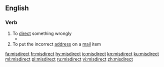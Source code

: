 ==English==

===Verb===
{{en-verb}}

# To [[direct]] something wrongly
#* {{quote-news
|date=21 August 2012
|first=Ed
|last=Pilkington
|title=Death penalty on trial: should Reggie Clemons live or die?
|newspaper=The Guardian
|url=http://www.guardian.co.uk/world/2012/aug/21/death-penalty-trial-reggie-clemons?newsfeed=true
|page=
|passage=In this account of events, the cards were stacked against Clemons from the beginning. His appeal lawyers have argued that he was physically beaten into making a confession, the jury was wrongfully selected and '''misdirected''', and his conviction largely achieved on individual testimony with no supporting forensic evidence presented.}}
# To put the incorrect [[address]] on a [[mail]] item

[[fa:misdirect]]
[[fr:misdirect]]
[[hy:misdirect]]
[[io:misdirect]]
[[kn:misdirect]]
[[ku:misdirect]]
[[ml:misdirect]]
[[pl:misdirect]]
[[ru:misdirect]]
[[vi:misdirect]]
[[zh:misdirect]]